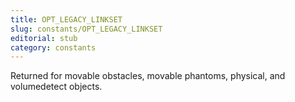 ```yaml
---
title: OPT_LEGACY_LINKSET
slug: constants/OPT_LEGACY_LINKSET
editorial: stub
category: constants
---
```


<LSLConstant
	name="OPT_LEGACY_LINKSET"
	type="integer"
	value="0"
/>

Returned for movable obstacles, movable phantoms, physical, and volumedetect objects.
